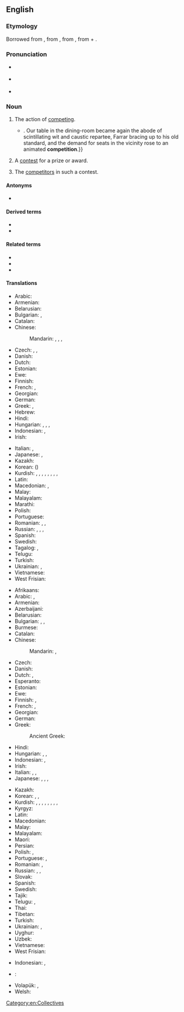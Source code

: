 {{also|compétition}}
==English==
{{wikipedia}}

===Etymology===
Borrowed from {{bor|en|fr|compétition}}, from {{der|en|LL.|competitio|competītiō, competītiōnem}}, from {{der|en|la|competō}}, from {{m|la|con-}} + {{m|la|petō}}.

===Pronunciation===
* {{a|RP}} {{IPA|/ˌkɒmpəˈtɪʃən/|lang=en}}
* {{a|GenAm}} {{IPA|/ˌkɑːmpəˈtɪʃən/|lang=en}}
* {{audio|en-us-competition.ogg|Audio (US)|lang=en}}

===Noun===
{{en-noun|~}}

# {{lb|en|uncountable}} The action of [[compete|competing]].
#: {{ux|en|The '''competition''' for this job is strong.}}
#* {{quote-book|year=1898|author={{w|Winston Churchill (novelist)|Winston Churchill}}
|title={{w|The Celebrity}}|chapter=8
|passage=The humor of my proposition appealed more strongly to Miss Trevor than I had looked for, and from that time forward she became her old self again;{{...}}. Our table in the dining-room became again the abode of scintillating wit and caustic repartee, Farrar bracing up to his old standard, and the demand for seats in the vicinity rose to an animated '''competition'''.}}
# {{lb|en|countable}} A [[contest]] for a prize or award.
#: {{ux|en|The newspaper is featuring a '''competition''' to win a car.}}
# {{lb|en|uncountable|collectively}} The [[competitor]]s in such a contest.
#: {{ux|en|The new stain remover was ten times more effective than the '''competition'''.}}

====Antonyms====
* {{sense|action of competing}} {{l|en|cooperation}}

====Derived terms====
* {{l|en|competitioner}}
* {{l|en|economic competition}}

====Related terms====
* {{l|en|competitive}}
* {{l|en|compete}}
* {{l|en|competent}}

====Translations====
{{trans-top|action of competing}}
* Arabic: {{t|ar|مُنَافَسَة|f}}
* Armenian: {{t+|hy|մրցակցություն}}
* Belarusian: {{t|be|канкурэ́нцыя|f}}
* Bulgarian: {{t+|bg|съпе́рничество|n}}, {{t+|bg|конкуре́нция|f}}
* Catalan: {{t+|ca|competència|f}}
* Chinese:
*: Mandarin: {{t+|cmn|比賽|sc=Hani}}, {{t+|cmn|比赛|tr=bǐsài|sc=Hani}}, {{t+|cmn|競爭|sc=Hani}}, {{t+|cmn|竞争|tr=jìngzhēng|sc=Hani}}
* Czech: {{t|cs|soupeření}}, {{t|cs|konkurování}}, {{t|cs|konkurence}}
* Danish: {{t+|da|konkurrence|c}}
* Dutch: {{t+|nl|concurrentie|f}}
* Estonian: {{t|et|võistlus}}
* Ewe: {{t|ee|ɖikeke}}
* Finnish: {{t+|fi|kilpailu}}
* French: {{t+|fr|compétition|f}}, {{t+|fr|concurrence|f}}
* Georgian: {{t|ka|შეჯიბრება|sc=Geor}}
* German: {{t+|de|Konkurrenz|f}}
* Greek: {{t+|el|ανταγωνισμός|m|sc=Grek}}, {{qualifier|athletics}} {{t+|el|συναγωνισμός|m|sc=Grek}}
* Hebrew: {{t+|he|תַּחֲרוּת|f|tr=takharút|sc=Hebr}}
* Hindi: {{qualifier|rivalry}} {{t+|hi|प्रतिस्पर्धा|f}}
* Hungarian: {{t+|hu|verseny}}, {{t+|hu|versengés}}, {{t+|hu|konkurencia}}, {{t|hu|rivalizálás}}
* Indonesian: {{t+|id|persaingan}}, {{t+|id|kompetisi}}
* Irish: {{t|ga|iomaidh|f}}
{{trans-mid}}
* Italian: {{t+|it|competizione|f}}, {{t+|it|concorrenza|f}}
* Japanese: {{t+|ja|競争|tr=きょうそう, kyōsō|sc=Jpan}}, {{t|ja|コンペ|tr=konpe|sc=Jpan}}
* Kazakh: {{t+|kk|жарыс}}
* Korean: {{t+|ko|경쟁}} ({{t+|ko|競爭}})
* Kurdish: {{t+|ku|pêşbazî}}, {{t+|ku|pêşbirk}}, {{t+|ku|berêkane}}, {{t+|ku|misabiqe}}, {{t+|ku|hevrikî}}, {{t+|ku|hawirkan}}, {{t+|ku|riberiz}}, {{t+|ku|sîbaq}}, {{t+|ku|reqabet}}
* Latin: {{t|la|certāmen|n}}
* Macedonian: {{t|mk|натпревар|m|sc=Cyrl}}, {{t|mk|конкуренција|f|sc=Cyrl}}
* Malay: {{t|ms|persaingan}}
* Malayalam: {{t+|ml|മത്സരം|sc=Mlym}}
* Marathi: {{t|mr|स्पर्धा|f|tr=spardhā}}
* Polish: {{t+|pl|rywalizacja|f}}
* Portuguese: {{t+|pt|competição|f}}
* Romanian: {{t+|ro|competiție}}, {{t+|ro|concurență|f}}, {{t+|ro|concurs|n}}
* Russian: {{t+|ru|соревнова́ние|n}}, {{t+|ru|состяза́ние|n}}, {{t+|ru|конкуре́нция|f}} {{qualifier|eg. business}}, {{t+|ru|сопе́рничество|n}} {{qualifier|rivalry}}
* Spanish: {{t+|es|competencia|f}}
* Swedish: {{t+|sv|konkurrens|c}}
* Tagalog: {{t|tl|tagisan}}, {{t|tl|pakikitagis}}
* Telugu: {{t+|te|పోటీ|sc=Telu}}
* Turkish: {{t+|tr|rekabet}}
* Ukrainian: {{t|uk|конкуре́нція|f}}, {{t|uk|змага́ння|n}}
* Vietnamese: {{t+|vi|cạnh tranh|alt=sự cạnh tranh}}
* West Frisian: {{t|fy|kompetysje|c}}
{{trans-bottom}}

{{trans-top|contest for a prize or award}}
* Afrikaans: {{t|af|kompetisie}}
* Arabic: {{t|ar|مُنَافَسَة|f}}, {{t|ar|مُسَابَقَة|f}}
* Armenian: {{t+|hy|մրցույթ}}
* Azerbaijani: {{t+|az|müsabiqə}}
* Belarusian: {{t|be|спабо́рніцтва|n}}
* Bulgarian: {{t+|bg|състеза́ние|n}}, {{t+|bg|съревнова́ние|n}}, {{t+|bg|надпревара|f}}
* Burmese: {{t+|my|ပြိုင်ပွဲ}}
* Catalan: {{t+|ca|competició|f}}
* Chinese:
*: Mandarin: {{t+|cmn|比賽|sc=Hani}}, {{t+|cmn|比赛|tr=bǐsài|sc=Hani}}
* Czech: {{t+|cs|soutěž|f}}
* Danish: {{t+|da|konkurrence|c}}
* Dutch: {{t+|nl|competitie|f}}, {{t+|nl|toernooi|n}}
* Esperanto: {{t|eo|konkurso}}
* Estonian: {{t|et|võistlus}}
* Ewe: {{t|ee|ɖikeke}}
* Finnish: {{t+|fi|kilpailu}}, {{t+|fi|kisa}}
* French: {{t+|fr|concours|m}}, {{t+|fr|compétition|f}}
* Georgian: {{t|ka|შეჯიბრი|sc=Cyrl}}
* German: {{t+|de|Wettbewerb|m}}
* Greek: {{t+|el|διαγωνισμός|m}}
*: Ancient Greek: {{t|grc|ἀγών|m}}
* Hindi: {{t+|hi|प्रतियोगिता|f}}
* Hungarian: {{t+|hu|verseny}}, {{t|hu|vetélkedő}}, {{t|hu|megmérettetés}}
* Indonesian: {{t+|id|pertandingan}}, {{t+|id|kompetisi}}
* Irish: {{t|ga|iomaidh|f}}
* Italian: {{t+|it|concorso|m}}, {{t+|it|competizione|f}}, {{t+|it|gara|f}}
* Japanese: {{t+|ja|大会|tr=たいかい, taikai|sc=Jpan}}, {{t|ja|コンペ|tr=konpe|sc=Jpan}}, {{t|ja|コンクール|tr=konkūru|sc=Jpan}}, {{t|ja|コンテスト|tr=kontesuto|sc=Jpan}}
{{trans-mid}}
* Kazakh: {{t+|kk|жарыс}}
* Korean: {{t+|ko|경기}}, {{t|ko|경쟁 시험}}, {{t|ko|경진 대회}}
* Kurdish: {{t+|ku|pêşbazî}}, {{t+|ku|pêşbirk}}, {{t+|ku|berêkane}}, {{t+|ku|misabiqe}}, {{t+|ku|hevrikî}}, {{t+|ku|hawirkan}}, {{t+|ku|riberiz}}, {{t+|ku|sîbaq}}, {{t+|ku|reqabet}}
* Kyrgyz: {{t+|ky|мелдеш}}
* Latin: {{t|la|certāmen|n}}
* Macedonian: {{t|mk|наптревар|m|sc=Cyrl}}
* Malay: {{t|ms|pertandingan}}
* Malayalam: {{t+|ml|മത്സരം|sc=Mlym}}
* Maori: {{t|mi|tauwhāinga}}
* Persian: {{t+|fa|مسابقه|tr=mosâbeqe}}
* Polish: {{t+|pl|konkurs|m}}, {{t+|pl|zawody}}
* Portuguese: {{t+|pt|concurso|m}}, {{t+|pt|competição|f}}
* Romanian: {{t+|ro|concurs|n}}, {{t+|ro|competiție|f}}
* Russian: {{t+|ru|соревнова́ние|n}}, {{t+|ru|состяза́ние|n}}, {{t+|ru|ко́нкурс|m}}
* Slovak: {{t|sk|súťaž|f}}
* Spanish: {{t+|es|competición|f}}
* Swedish: {{t+|sv|tävling|c}}
* Tajik: {{t|tg|мусобиқа}}
* Telugu: {{t+|te|పందెము|sc=Telu}}, {{t+|te|పోటీ|sc=Telu}}
* Thai: {{t+|th|การแข่ง}}
* Tibetan: {{t|bo|འགྲན་བསྡུར}}
* Turkish: {{t+|tr|müsabaka}}
* Ukrainian: {{t|uk|змага́ння|n}}, {{t|uk|ко́нкурс|m}}
* Uyghur: {{t|ug|مۇسابىقە}}
* Uzbek: {{t+|uz|musobaqa}}
* Vietnamese: {{t+|vi|cuộc thi}}
* West Frisian: {{t|fy|kompetysje|c}}
{{trans-bottom}}

<!--Please remove this section once all of the translations below have been moved into the tables above.-->
{{checktrans-top}}
* Indonesian: {{t+check|id|kompetisi}}, {{t+check|id|tanding|alt=pertandingan}}
* {{ttbc|ia}}: {{t-check|ia|competition}}
{{trans-mid}}
* Volapük: {{t+check|vo|mät}}, {{t+check|vo|mäted}}
* Welsh: {{t+check|cy|cystadleuaeth|f}}
{{trans-bottom}}

[[Category:en:Collectives]]